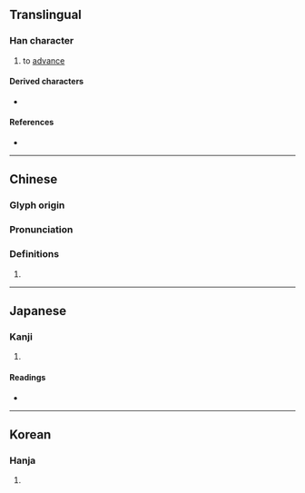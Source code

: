 {{character info}}
==Translingual==

===Han character===
{{Han char|rn=10|rad=儿|as=10|sn=12|four=24211|canj=HUHGU,XHUHG|ids=⿰先先}}

# to [[advance]]

====Derived characters====
* {{l|mul|[[贊]]/[[赞]], [[㬱]], [[𠐷]], [[𡄋]], [[𥌳]], [[𧮖]], [[𥳱]], [[𦺷]], [[𧑯]], [[𧖟]], [[𩱕]], [[𩱩]], [[𫌦]], [[𡬃]], [[𤄳]], [[𠓙]]}}

====References====
* {{Han ref|kx=0125.210|dkj=01391|dj=0266.030|hdz=10274.020|uh=515F|ud=20831|bh=D860|bd=55392}}

----

==Chinese==
{{zh-forms}}

===Glyph origin===
{{Han etym}}

===Pronunciation===
{{zh-pron
|m=shēn
|c=san1
|mc=y
|oc=y
|ma=
|cat=v
}}

===Definitions===
{{zh-hanzi}}

# {{rfdef|zh}}

----

==Japanese==

===Kanji===
{{ja-kanji|grade=9|rs=儿10}}

# {{rfdef|ja|sort=儿10}}

====Readings====
* {{ja-readings|on=しん|kun=すす-む}}

----

==Korean==

===Hanja===
{{ko-hanja|신}}

# {{rfdef|ko|sort=儿10}}